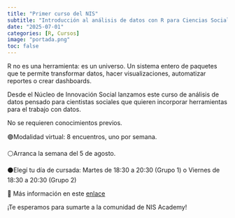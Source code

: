 ```yaml
---
title: "Primer curso del NIS"
subtitle: "Introducción al análisis de datos con R para Ciencias Sociales"
date: "2025-07-01"
categories: [R, Cursos]
image: "portada.png"
toc: false
---
```


R no es una herramienta: es un universo. Un sistema entero de paquetes que te permite transformar datos, hacer visualizaciones, automatizar reportes o crear dashboards.

Desde el Núcleo de Innovación Social lanzamos este curso de análisis de datos pensado para cientistas sociales que quieren incorporar herramientas para el trabajo con datos.

No se requieren conocimientos previos.

🟣Modalidad virtual: 8 encuentros, uno por semana.

⚪Arranca la semana del 5 de agosto.

⚫Elegí tu día de cursada: Martes de 18:30 a 20:30 (Grupo 1) o Viernes de 18:30 a 20:30 (Grupo 2)

📌 Más información en este [enlace ](www.nucleodeinnovacion.com.ar/cursos)

¡Te esperamos para sumarte a la comunidad de NIS Academy!